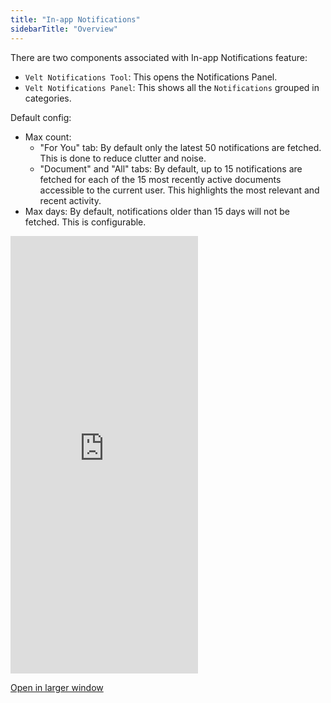 ```yaml
---
title: "In-app Notifications"
sidebarTitle: "Overview"
---
```


There are two components associated with In-app Notifications feature:
- `Velt Notifications Tool`: This opens the Notifications Panel.
- `Velt Notifications Panel`: This shows all the `Notifications` grouped in categories.

Default config:
- Max count:
  - "For You" tab: By default only the latest 50 notifications are fetched. This is done to reduce clutter and noise.
  - "Document" and "All" tabs: By default, up to 15 notifications are fetched for each of the 15 most recently active documents accessible to the current user. This highlights the most relevant and recent activity.
- Max days: By default, notifications older than 15 days will not be fetched. This is configurable.

<Frame>
<iframe
      src="https://landing-page-demo-velt.vercel.app/?feature=notifications"
      allow="camera; microphone"
      scrolling="no"
      frameBorder="0"
      className="w-full"
      height="700px"
    ></iframe>
</Frame>

[Open in larger window](https://landing-page-demo-velt.vercel.app/?feature=notifications)
